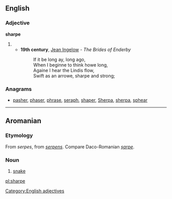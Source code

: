 ==English==

===Adjective===
'''sharpe'''

# {{obsolete spelling of|sharp}}
#* '''19th century''', [[w:Jean Ingelow|Jean Ingelow]] - ''The Brides of Enderby''
#*: If it be long ay, long ago,<br>When I beginne to think howe long,<br>Againe I hear the Lindis flow,<br>Swift as an arrowe, sharpe and strong;

===Anagrams===
* [[pasher#English|pasher]], [[phaser#English|phaser]], [[phrase#English|phrase]], [[seraph#English|seraph]], [[shaper#English|shaper]], [[Sherpa#English|Sherpa]], [[sherpa#English|sherpa]], [[sphear#English|sphear]]

[[Category:English adjectives]]

----

==Aromanian==

===Etymology===
From {{etyl|VL.|rup}} ''serpes'', from {{etyl|la|rup}} ''[[serpens]]''. Compare Daco-Romanian ''[[șarpe]]''.

===Noun===
{{head|rup|noun}}

# [[snake]]

[[pl:sharpe]]